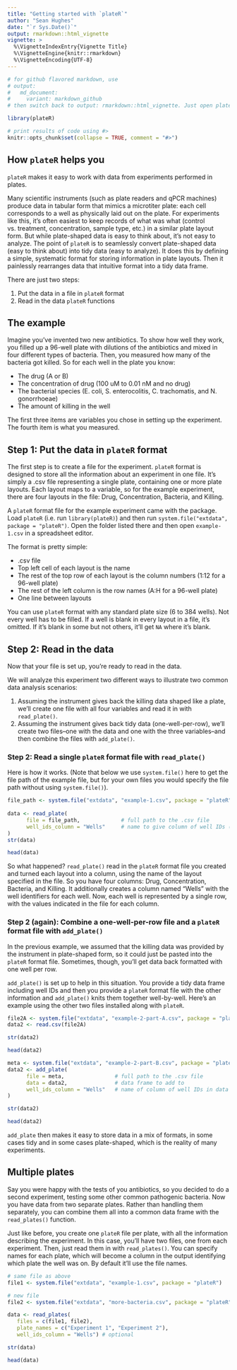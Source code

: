 ```yaml
---
title: "Getting started with `plateR`"
author: "Sean Hughes"
date: "`r Sys.Date()`"
output: rmarkdown::html_vignette
vignette: >
  %\VignetteIndexEntry{Vignette Title}
  %\VignetteEngine{knitr::rmarkdown}
  %\VignetteEncoding{UTF-8}
---
```

```r
# for github flavored markdown, use 
# output:
#   md_document:
#     variant: markdown_github
# then switch back to output: rmarkdown::html_vignette. Just open plateR-basics.md and resave to update time stamp

library(plateR)

# print results of code using #>
knitr::opts_chunk$set(collapse = TRUE, comment = "#>")
```

## How `plateR` helps you

`plateR` makes it easy to work with data from experiments performed in plates.

Many scientific instruments (such as plate readers and qPCR machines) produce data in tabular form that mimics a microtiter plate: each cell corresponds to a well as physically laid out on the plate. For experiments like this, it's often easiest to keep records of what was what (control vs. treatment, concentration, sample type, etc.) in a similar plate layout form. 
But while plate-shaped data is easy to think about, it's not easy to analyze. The point of `plateR` is to seamlessly convert plate-shaped data (easy to think about) into tidy data (easy to analyze). It does this by defining a simple, systematic format for storing information in plate layouts. Then it painlessly rearranges data that intuitive format into a tidy data frame.

There are just two steps: 

1. Put the data in a file in `plateR` format 
2. Read in the data `plateR` functions

## The example

Imagine you've invented two new antibiotics. To show how well they work, you filled up a 96-well plate with dilutions of the antibiotics and mixed in four different types of bacteria. Then, you measured how many of the bacteria got killed. So for each well in the plate you know: 

* The drug (A or B)
* The concentration of drug (100 uM to 0.01 nM and no drug)
* The bacterial species (E. coli, S. enterocolitis, C. trachomatis, and N. gonorrhoeae)
* The amount of killing in the well

The first three items are variables you chose in setting up the experiment. The fourth item is what you measured.

## Step 1: Put the data in `plateR` format

The first step is to create a file for the experiment. `plateR` format is designed to store all the information about an experiment in one file. It's simply a .csv file representing a single plate, containing one or more plate layouts. Each layout maps to a variable, so for the example experiment, there are four layouts in the file: Drug, Concentration, Bacteria, and Killing. 

A `plateR` format file for the example experiment came with the package. Load `plateR` (i.e. run `library(plateR)`) and then run `system.file("extdata", package = "plateR")`. Open the folder listed there and then open `example-1.csv` in a spreadsheet editor. 

The format is pretty simple: 

* .csv file
* Top left cell of each layout is the name
* The rest of the top row of each layout is the column numbers (1:12 for a 96-well plate)
* The rest of the left column is the row names (A:H for a 96-well plate)
* One line between layouts

You can use `plateR` format with any standard plate size (6 to 384 wells). Not every well has to be filled. If a well is blank in every layout in a file, it's omitted. If it's blank in some but not others, it'll get `NA` where it's blank.

## Step 2: Read in the data

Now that your file is set up, you're ready to read in the data. 

We will analyze this experiment two different ways to illustrate two common data analysis scenarios: 

1. Assuming the instrument gives back the killing data shaped like a plate, we'll create one file with all four variables and read it in with `read_plate()`.
2. Assuming the instrument gives back tidy data (one-well-per-row), we'll create two files--one with the data and one with the three variables--and then combine the files with `add_plate()`.  

### Step 2: Read a single `plateR` format file with `read_plate()`

Here is how it works. (Note that below we use `system.file()` here to get the file path of the example file, but for your own files you would specify the file path without using `system.file()`).

```r
file_path <- system.file("extdata", "example-1.csv", package = "plateR")
   
data <- read_plate(
      file = file_path,             # full path to the .csv file
      well_ids_column = "Wells"     # name to give column of well IDs (optional)
)
str(data)

head(data)
```

So what happened? `read_plate()` read in the `plateR` format file you created and turned each layout into a column, using the name of the layout specified in the file. So you have four columns: Drug, Concentration, Bacteria, and Killing. It additionally creates a column named "Wells" with the well identifiers for each well. Now, each well is represented by a single row, with the values indicated in the file for each column. 

### Step 2 (again): Combine a one-well-per-row file and a `plateR` format file with `add_plate()`

In the previous example, we assumed that the killing data was provided by the instrument in plate-shaped form, so it could just be pasted into the `plateR` format file. Sometimes, though, you'll get data back formatted with one well per row. 

`add_plate()` is set up to help in this situation. You provide a tidy data frame including well IDs and then you provide a `plateR` format file with the other information and `add_plate()` knits them together well-by-well. Here's an example using the other two files installed along with `plateR`. 

```r
file2A <- system.file("extdata", "example-2-part-A.csv", package = "plateR")
data2 <- read.csv(file2A)

str(data2)

head(data2)

meta <- system.file("extdata", "example-2-part-B.csv", package = "plateR")
data2 <- add_plate(
      file = meta,                # full path to the .csv file
      data = data2,               # data frame to add to    
      well_ids_column = "Wells"   # name of column of well IDs in data frame
)

str(data2)

head(data2)
```

`add_plate` then makes it easy to store data in a mix of formats, in some cases tidy and in some cases plate-shaped, which is the reality of many experiments. 

## Multiple plates

Say you were happy with the tests of you antibiotics, so you decided to do a second experiment, testing some other common pathogenic bacteria. Now you have data from two separate plates. Rather than handling them separately, you can combine them all into a common data frame with the `read_plates()` function. 

Just like before, you create one `plateR` file per plate, with all the information describing the experiment. In this case, you'll have two files, one from each experiment. Then, just read them in with `read_plates()`. You can specify names for each plate, which will become a column in the output identifying which plate the well was on. By default it'll use the file names. 

```r
# same file as above
file1 <- system.file("extdata", "example-1.csv", package = "plateR")

# new file
file2 <- system.file("extdata", "more-bacteria.csv", package = "plateR")

data <- read_plates(
   files = c(file1, file2),
   plate_names = c("Experiment 1", "Experiment 2"),
   well_ids_column = "Wells") # optional

str(data)

head(data)
```